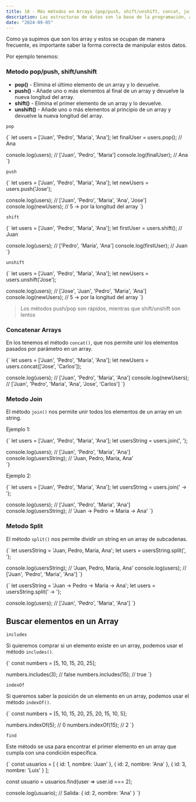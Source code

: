 ```yaml
---
title: 10 - Más métodos en Arrays (pop/push, shift/unshift, concat, join, split, includes, indexOf, find)
description: Las estructuras de datos son la base de la programación, aprende a usarlas y a sacarles el máximo provecho
date: "2024-09-05"
---
```


Como ya supimos que son los array y estos se ocupan de manera frecuente, es importante saber la forma correcta de manipular estos datos.

Por ejemplo tenemos:

### Metodo pop/push, shift/unshift

- **pop()** - Elimina el último elemento de un array y lo devuelve.
- **push()** - Añade uno o más elementos al final de un array y devuelve la nueva longitud del array.
- **shift()** - Elimina el primer elemento de un array y lo devuelve.
- **unshift()** - Añade uno o más elementos al principio de un array y devuelve la nueva longitud del array.

`pop`

<CodeBlock language="javascript">
{` let users = ['Juan', 'Pedro', 'Maria', 'Ana'];
 let finalUser = users.pop(); // Ana

 console.log(users); // ['Juan', 'Pedro', 'Maria']
 console.log(finalUser); // Ana
`}
</CodeBlock>

`push`

<CodeBlock language="javascript">
{` let users = ['Juan', 'Pedro', 'Maria', 'Ana'];
 let newUsers = users.push('Jose');

 console.log(users); // ['Juan', 'Pedro', 'Maria', 'Ana', 'Jose']
 console.log(newUsers); // 5 -> por la longitud del array
`}
</CodeBlock>

`shift`

<CodeBlock language="javascript">
{` let users = ['Juan', 'Pedro', 'Maria', 'Ana'];
 let firstUser = users.shift(); // Juan

 console.log(users); // ['Pedro', 'Maria', 'Ana']
 console.log(firstUser); // Juan
`}
</CodeBlock>

`unshift`

<CodeBlock language="javascript">
{` let users = ['Juan', 'Pedro', 'Maria', 'Ana'];
 let newUsers = users.unshift('Jose');

 console.log(users); // ['Jose', 'Juan', 'Pedro', 'Maria', 'Ana']
 console.log(newUsers); // 5 -> por la longitud del array
`}
</CodeBlock>

> Los métodos push/pop son rápidos, mientras que shift/unshift son lentos

### Concatenar Arrays

En los  tenemos el método `concat()`, que nos permite unir los elementos pasados por parámetro en un array.

<CodeBlock language="javascript">
{` let users = ['Juan', 'Pedro', 'Maria', 'Ana'];
 let newUsers = users.concat(['Jose', 'Carlos']);

 console.log(users); // ['Juan', 'Pedro', 'Maria', 'Ana']
 console.log(newUsers); // ['Juan', 'Pedro', 'Maria', 'Ana', 'Jose', 'Carlos']
`}
</CodeBlock>

### Metodo Join

El método `join()` nos permite unir todos los elementos de un array en un string.

Ejemplo 1:

<CodeBlock language="javascript">
{` let users = ['Juan', 'Pedro', 'Maria', 'Ana'];
 let usersString = users.join(', ');

 console.log(users); // ['Juan', 'Pedro', 'Maria', 'Ana']
 console.log(usersString); // 'Juan, Pedro, Maria, Ana'  
`}
</CodeBlock>

Ejemplo 2:

<CodeBlock language="javascript">
{` let users = ['Juan', 'Pedro', 'Maria', 'Ana'];
 let usersString = users.join(' -> ');

 console.log(users); // ['Juan', 'Pedro', 'Maria', 'Ana']
 console.log(usersString); // 'Juan -> Pedro -> Maria -> Ana'
`}
</CodeBlock>

### Metodo Split

El método `split()` nos permite dividir un string en un array de subcadenas.

<CodeBlock language="javascript">
{` let usersString = 'Juan, Pedro, Maria, Ana';
 let users = usersString.split(', ');

 console.log(usersString); // 'Juan, Pedro, Maria, Ana'
 console.log(users); // ['Juan', 'Pedro', 'Maria', 'Ana']
`}
</CodeBlock>

<CodeBlock language="javascript">
{` let usersString = 'Juan -> Pedro -> Maria -> Ana';
 let users = usersString.split(' -> ');

 console.log(users); // ['Juan', 'Pedro', 'Maria', 'Ana']
`}
</CodeBlock>

## Buscar elementos en un Array

`includes`

Si quieremos comprar si un elemento existe en un array, podemos usar el método `includes()`.

<CodeBlock language="javascript">
{` const numbers = [5, 10, 15, 20, 25];

 numbers.includes(3);    // false
 numbers.includes(15);   // true
`}
</CodeBlock>

`indexOf`

Si queremos saber la posición de un elemento en un array, podemos usar el método `indexOf()`.

<CodeBlock language="javascript">
{` const numbers = [5, 10, 15, 20, 25, 20, 15, 10, 5];

 numbers.indexOf(5);   // 0
 numbers.indexOf(15);  // 2
`}
</CodeBlock>

`find`

Este método se usa para encontrar el primer elemento en un array que cumpla con una condición específica.

<CodeBlock language="javascript">
{` const usuarios = [
  { id: 1, nombre: 'Juan' },
  { id: 2, nombre: 'Ana' },
  { id: 3, nombre: 'Luis' }
 ];

 const usuario = usuarios.find(user => user.id === 2);

 console.log(usuario); // Salida: { id: 2, nombre: 'Ana' }
`}
</CodeBlock>
